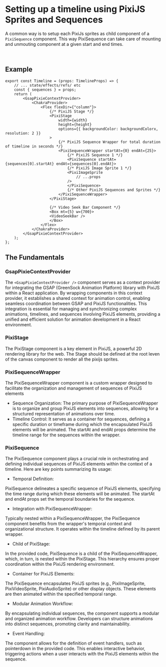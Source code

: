 
<Meta title="Features/Documentation" />

# Setting up a timeline using PixiJS Sprites and Sequences

A common way is to setup each PixiJs sprites as child component of a `PixiSequence` component. This way PixiSequence can take care of mounting and unmouting component at a given start and end times.

<br />

## Example

```
export const Timeline = (props: TimelineProps) => {
    // ... state/effects/refs/ etc
    const { sequences } = props;
    return (
        <GsapPixieContextProvider>
            <ChakraProvider>
                <Flex flexDir={"column"}>
                    {/* PixiJS Stage */}
                    <PixiStage
                        width={width}
                        height={height}
                        options={{ backgroundColor: backgroundColorx, resolution: 2 }}
                    >
                        {/* PixiJS Sequence Wrapper for total duration of timeline in seconds */}
                        <PixiSequenceWrapper startAt={0} endAt={25}>
                            {/* PixiJS Sequence 1 */}
                            <PixiSequence startAt={sequences[0].startAt} endAt={sequences[0].endAt}>
                            {/* PixiJS Image Sprite 1 */}
                            <PixiImageSprite
                                // ...props
                            />
                            </PixiSequence>
                            {/* Other PixiJS Sequences and Sprites */}
                        </PixiSequenceWrapper>
                    </PixiStage>

                    {/* Video Seek Bar Component */}
                    <Box mt={5} w={700}>
                    <VideoSeekBar />
                    </Box>
                </Flex>
            </ChakraProvider>
        </GsapPixieContextProvider>
    );
};

```

## The Fundamentals

### GsapPixieContextProvider

The `<GsapPixieContextProvider />` component serves as a context provider for integrating the GSAP (GreenSock Animation Platform) library with PixiJS within a React application. By wrapping components in this context provider, it establishes a shared context for animation control, enabling seamless coordination between GSAP and PixiJS functionalities. This integration is essential for managing and synchronizing complex animations, timelines, and sequences involving PixiJS elements, providing a unified and efficient solution for animation development in a React environment.

### PixiStage

The PixiStage component is a key element in PixiJS, a powerful 2D rendering library for the web. The Stage should be defined at the root leven of the canvas component to render all the pixijs sprites.

### PixiSequenceWrapper

The PixiSequenceWrapper component is a custom wrapper designed to facilitate the organization and management of sequences of PixiJS elements

- Sequence Organization:
  The primary purpose of PixiSequenceWrapper is to organize and group PixiJS elements into sequences, allowing for a structured representation of animations over time.
- Timeline Control:
  It serves as a container for sequences, defining a specific duration or timeframe during which the encapsulated PixiJS elements will be animated. The startAt and endAt props determine the timeline range for the sequences within the wrapper.

### PixiSequence

The PixiSequence component plays a crucial role in orchestrating and defining individual sequences of PixiJS elements within the context of a timeline. Here are key points summarizing its usage:

- Temporal Definition:

PixiSequence delineates a specific sequence of PixiJS elements, specifying the time range during which these elements will be animated. The startAt and endAt props set the temporal boundaries for the sequence.

- Integration with PixiSequenceWrapper:

Typically nested within a PixiSequenceWrapper, the PixiSequence component benefits from the wrapper's temporal context and organizational structure. It operates within the timeline defined by its parent wrapper.

- Child of PixiStage:

In the provided code, PixiSequence is a child of the PixiSequenceWrapper, which, in turn, is nested within the PixiStage. This hierarchy ensures proper coordination within the PixiJS rendering environment.

- Container for PixiJS Elements:

The PixiSequence encapsulates PixiJS sprites (e.g., PixiImageSprite, PixiVideoSprite, PixiAudioSprite) or other display objects. These elements are then animated within the specified temporal range.

- Modular Animation Workflow:

By encapsulating individual sequences, the component supports a modular and organized animation workflow. Developers can structure animations into distinct sequences, promoting clarity and maintainability.

- Event Handling:

The component allows for the definition of event handlers, such as pointerdown in the provided code. This enables interactive behavior, triggering actions when a user interacts with the PixiJS elements within the sequence.
